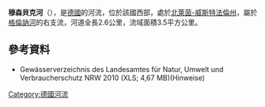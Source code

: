 {{Onesource|time=2020-08-10T04:09:01+00:00}}
{{Coord|51.4274741|N|8.48895|E|display=title}}

'''穆森貝克河'''（{{lang-de|Musenbecke}}），是[[德國|德國]]的河流，位於該國西部，處於[[北萊茵-威斯特法倫州|北萊茵-威斯特法倫州]]，屬於[[格倫訥河_(默訥河支流)|格倫訥河]]的右支流，河道全長2.6公里，流域面積3.5平方公里。

==參考資料==
* Gewässerverzeichnis des Landesamtes für Natur, Umwelt und Verbraucherschutz NRW 2010 (XLS; 4,67 MB)(Hinweise)

{{Germany-geo-stub}}
[[Category:德國河流|Category:德國河流]]